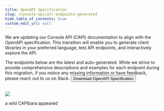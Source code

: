 ```yaml
---
title: OpenAPI Specification
slug: /console-api/all-endpoints-generated
hide_table_of_contents: true
custom_edit_url: null
---
```


We are updating our Console API (CAPI) documentation to align with the OpenAPI specification. This transition will enable you to generate client libraries in your preferred language, test API endpoints, and interactively explore the API. 

The endpoints below are the latest and auto-generated. While we strive to provide comprehensive descriptions and examples for each endpoint during this migration, if you notice any missing information or have feedback, please reach out to us on Slack.
<a href="https://docs.statsig.com/openapi" download="https://docs.statsig.com/openapi" class="download-button"><button>Download OpenAPI Specification</button></a>
<br />
<br />
<Rapidoc id="all-endpoints-generated" entity='all-endpoints-generated'/>
<div style={{
    paddingTop: 20,
    display: 'flex',
    flexDirection: 'column',
    justifyContent: 'center',
    alignItems: 'center',
    height: '100%', 
}}>
  <img src='/img/capi/capy.jpg' style={{width: 150}}/>
  <p>a wild CAPIbara appeared</p>
</div>